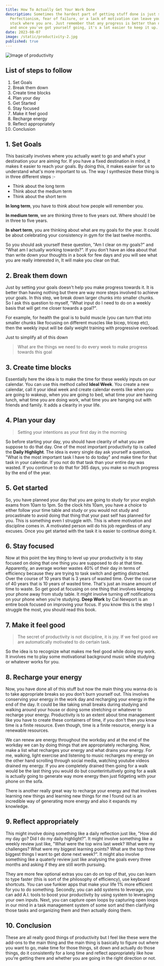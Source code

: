 ```yaml
---
title: How To Actually Get Your Work Done
description: Sometimes the hardest part of getting stuff done is just starting.
  Perfectionism, fear of failure, or a lack of motivation can leave you feeling
  stuck where you are. Just remember that any progress is better than nothing,
  and once you've got yourself going, it's a lot easier to keep it up.
date: 2023-08-07
image: /static/productivity-2.jpg
published: true
---
```


<Image
  src="/static/productivity-2.jpg"
  alt="Image of productivity"
  className="h-auto w-full rounded-md"
  width={640}
  height={360}
/>

## List of steps to follow

1. Set Goals
1. Break them down
1. Create time blocks
1. Plan your day
1. Get Started
1. Stay focused
1. Make it feel good
1. Recharge energy
1. Reflect appropriately
1. Conclusion

## 1. Set Goals

This basically involves where you actually want to go and what's your destination your are aiming for. If you have a fixed destination in mind, it makes it easier to reach your goals. By doing this, it makes easier for us to understand what's more important to us. The way I synthesize these thing is in three different steps :-

- Think about the long term
- Think about the medium term
- Think about the short term

**In long term**, you have to think about how people will remember you.

**In medium term**, we are thinking three to five years out. Where should I be in three to five years.

**In short term**, you are thinking about what are my goals for the year. It could be about celebrating your consistency in gym for the last twelve months.

So you should ask yourself these question, "Am I clear on my goals?" and "What am I actually working towards?". If you don't have an idea about that than write down your thoughts in a book for few days and you will see what you are really interested in, It will make you clear on that.

## 2. Break them down

Just by setting your goals doesn't help you make progress towards it. It is better than having nothing but there are way more steps involved to achieve your goals. In this step, we break down larger chunks into smaller chunks. So I ask this question to myself, "What input do I need to do on a weekly basis that will get me closer towards a goal?".

For example, for health the goal is to build muscle (you can turn that into smaller chunks like focusing on different muscles like bicep, tricep etc), then the weekly input will be daily weight training with progressive overload.

Just to simplify all of this down

> What are the things we need to do every week to make progress towards this goal

## 3. Create time blocks

Essentially here the idea is to make the time for these weekly inputs on our calendar. You can use this method called **Ideal Week**. You create a new calendar, call it your ideal week and create calendar events like when you are going to wakeup, when you are going to bed, what time your are having lunch, what time you are doing work, what time you are hanging out with friends and family. It adds a clearity in your life.

## 4. Plan your day

> Setting your intentions as your first day in the morning

So before starting your day, you should have clearity of what you are suppose to do that day. One of the most important productivity tip is called the **Daily Highlight**. The idea is every single day ask yourself a question, "What is the most important task I have to do today" and make time for that task in your calendar. If you not do that task than your entire day was wasted. If you continue to do that for 365 days, you make so much progress by the end of the year.

## 5. Get started

So, you have planned your day that you are going to study for your english exams from 10am to 1pm. So the clock hits 10am, you have a choice to either follow your time table and study or you would not study and procastinate to avoid doing that thing that your past self has planned for you. This is something even I struggle with. This is where motivation and discipline comes in. A motivated person will do his job regardless of any excuses. Once you get started with the task it is easier to continue doing it.

## 6. Stay focused

Now at this point the key thing to level up your productivity is to stay focused on doing that one thing you are supposed to do at that time. Apparently, an average worker wastes 40% of their day in terms of efficiency because they are trying to task switch and getting distracted. Over the course of 10 years that is 3 years of wasted time. Over the course of 40 years that is 10 years of wasted time. That's just an insane amount of time to waste. So get good at focusing on one thing that involves keeping your phone away from study table. It might involve turning off notifications on your phone when you're studying. **Deep Work** by Cal Newport is an entire book focused on improving your focus. If you know this is the step I struggle the most, you should read this book.

## 7. Make it feel good

> The secret of productivity is not discipline, it is joy. If we feel good we are automatically motivated to do certain task.

So the idea is to recognize what makes me feel good while doing my work. It involves me to play some motivational background music while studying or whatever works for you.

## 8. Recharge your energy

Now, you have done all of this stuff but now the main thing you wanna do is to take appropriate breaks so you don't burn yourself out. This involves conserving your energy in the work day and recharging your energy in the end of the day. It could be like taking small breaks during studying and walking around your house or doing some stretching or whatever to recharge your energy. Productivity is to an extent about time management like you have to create these containers of time, if you don't then you know time is a finite resource. Even though, time is a finite resource, energy is a renewable resources.

We can renew are energy throughout the workday and at the end of the workday we can by doing things that are appropriately recharging. Now, make a list what recharges your energy and what drains your energy. For me, walking, light exercise and listening to music recharges my energy on the other hand scrolling through social media, watching youtube videos drained my energy. If you are completely drained then going for a walk would be the last thing you would do but counterintuitively going for a walk is actually going to generate way more energy then just fidgeting with your phone on the sofa.

There is another really great way to recharge your energy and that involves learning new things and learning new things for me I found out is an incredible way of generating more energy and also it expands my knowledge.

## 9. Reflect appropriately

This might involve doing something like a daily reflection just like, "How did my day go? Did I do my daily highlight?". It might involve something like a weekly review just like, "What were the top wins last week? What were my challenges? What were my biggest learning points? What are the top three biggest things I want to get done next week?". It might also involve something like a quaterly review just like analysing the goals every three months and asking if they are still worth pursuing.

They are more few optional extras you can do on top of that, you can learn to type faster (this is sort of the philosophy of efficiency), use keyboard shortcuts. You can use funkier apps that make your life 1% more efficient for you to do something. Secondly, you can add systems to leverage, you can add A.I. tools to boost your productivity by using system to leveraging your own inputs. Next, you can capture open loops by capturing open loops in our mind in a task management system of some sort and then clarifying those tasks and organizing them and then actually doing them.

## 10. Conclusion

These are all really good things of productivity but I feel like these were the add-ons to the main thing and the main thing is basically to figure out where you want to go, make time for those things, sit down and actually do those things, do it consistently for a long time and reflect appropriately like how you're getting there and whether you are going in the right direction or not.
